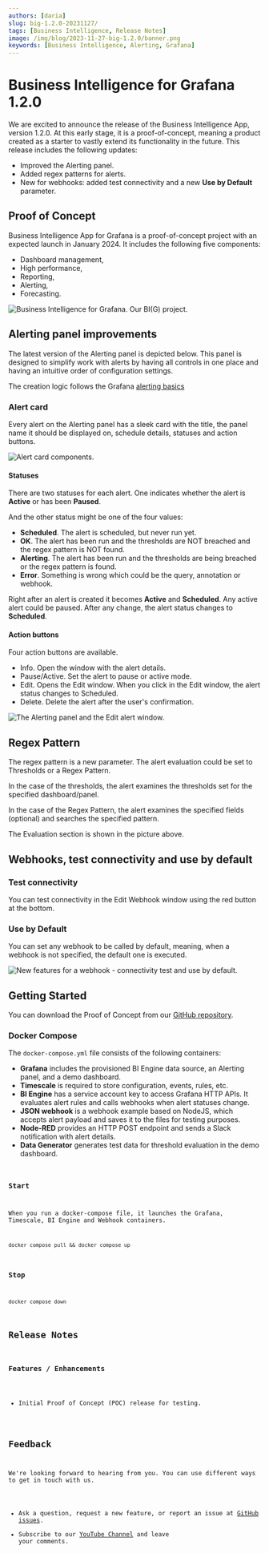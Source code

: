 ```yaml
---
authors: [daria]
slug: big-1.2.0-20231127/
tags: [Business Intelligence, Release Notes]
image: /img/blog/2023-11-27-big-1.2.0/banner.png
keywords: [Business Intelligence, Alerting, Grafana]
---
```



# Business Intelligence for Grafana 1.2.0

We are excited to announce the release of the Business Intelligence App, version 1.2.0. At this early stage, it is a proof-of-concept, meaning a product created as a starter to vastly extend its functionality in the future. 
This release includes the following updates:

- Improved the Alerting panel.
- Added regex patterns for alerts.
- New for webhooks: added test connectivity and a new **Use by Default** parameter.

## Proof of Concept

Business Intelligence App for Grafana is a proof-of-concept project with an expected launch in January 2024. It includes the following five components:
- Dashboard management,
- High performance,
- Reporting,
- Alerting,
- Forecasting.

<Image
 title="Business Intelligence for Grafana. Our BI(G) project."
 src="/img/big/concept.png" 
/>

## Alerting panel improvements

The latest version of the Alerting panel is depicted below. This panel is designed to simplify work with alerts by having all controls in one place and having an intuitive order of configuration settings. 

The creation logic follows the Grafana [alerting basics](link)

### Alert card

Every alert on the Alerting panel has a sleek card with the title, the panel name it should be displayed on, schedule details, statuses and action buttons. 

<Image
  title="Alert card components."
  src="/img/blog/2023-11-27-big-1.2.0/alert-card.png"
/>

#### Statuses

There are two statuses for each alert. One indicates whether the alert is **Active** or has been **Paused**. 

And the other status might be one of the four values:

- **Scheduled**. The alert is scheduled, but never run yet. 
- **OK**. The alert has been run and the thresholds are NOT breached and the regex pattern is NOT found.
- **Alerting**. The alert has been run and the thresholds are being breached or the regex pattern is found.
- **Error**. Something is wrong which could be the query, annotation or webhook.

Right after an alert is created it becomes **Active** and **Scheduled**. Any active alert could be paused. 
After any change, the alert status changes to **Scheduled**. 

#### Action buttons

Four action buttons are available. 
- Info. Open the window with the alert details. 
- Pause/Active. Set the alert to pause or active mode. 
- Edit. Opens the Edit window. When you click in the Edit window, the alert status changes to Scheduled. 
- Delete. Delete the alert after the user's confirmation.

<Image
  title="The Alerting panel and the Edit alert window."
  src="/img/blog/2023-11-27-big-1.2.0/alerting-panel.png"
/>

## Regex Pattern

The regex pattern is a new parameter. The alert evaluation could be set to Thresholds or a Regex Pattern. 

In the case of the thresholds, the alert examines the thresholds set for the specified dashboard/panel.

In the case of the Regex Pattern, the alert examines the specified fields (optional) and searches the specified pattern. 

The Evaluation section is shown in the picture above.

## Webhooks, test connectivity and use by default

### Test connectivity

You can test connectivity in the Edit Webhook window using the red button at the bottom. 

### Use by Default

You can set any webhook to be called by default, meaning, when a webhook is not specified, the default one is executed.

<Image
  title="New features for a webhook - connectivity test and use by default."
  src="/img/blog/2023-11-27-big-1.2.0/webhook.png"
/>

## Getting Started

You can download the Proof of Concept from our [GitHub repository](https://github.com/volkovlabs/volkovlabs-bi-grafana).

### Docker Compose

The `docker-compose.yml` file consists of the following containers:

- **Grafana** includes the provisioned BI Engine data source, an Alerting panel, and a demo dashboard.
- **Timescale** is required to store configuration, events, rules, etc.
- **BI Engine** has a service account key to access Grafana HTTP APIs. It evaluates alert rules and calls webhooks when alert statuses change.
- **JSON webhook** is a webhook example based on NodeJS, which accepts alert payload and saves it to the files for testing purposes.
- **Node-RED** provides an HTTP POST endpoint and sends a Slack notification with alert details.
- **Data Generator** generates test data for threshold evaluation in the demo dashboard.

<Code
  url="https://github.com/VolkovLabs/volkovlabs-bi-grafana/blob/main/docker-compose.yml"
  language="yaml"
/>

### Start

When you run a docker-compose file, it launches the Grafana, Timescale, BI Engine and Webhook containers.

```
docker compose pull && docker compose up
```

### Stop

```
docker compose down
```

## Release Notes

### Features / Enhancements

- Initial Proof of Concept (POC) release for testing.

## Feedback

We're looking forward to hearing from you. You can use different ways to get in touch with us.

- Ask a question, request a new feature, or report an issue at [GitHub issues](https://github.com/volkovlabs/volkovlabs-bi-grafana/issues).
- Subscribe to our [YouTube Channel](https://www.youtube.com/@volkovlabs) and leave your comments.
